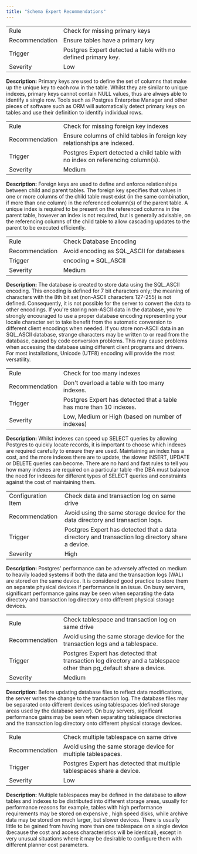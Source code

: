 ```yaml
---
title: "Schema Expert Recommendations"
---
```


<div id="pe_schema_config_expert_recommendations" class="registered_link"></div>

|                |                                                               |
| -------------- | ------------------------------------------------------------- |
| Rule           | Check for missing primary keys                                |
| Recommendation | Ensure tables have a primary key                              |
| Trigger        | Postgres Expert detected a table with no defined primary key. |
| Severity       | Low                                                           |

**Description:** Primary keys are used to define the set of columns that make up the unique key to each row in the table. Whilst they are similar to unique indexes, primary keys cannot contain NULL values, thus are always able to identify a single row. Tools such as Postgres Enterprise Manager and other pieces of software such as ORM will automatically detect primary keys on tables and use their definition to identify individual rows.

|                |                                                                                |
| -------------- | ------------------------------------------------------------------------------ |
| Rule           | Check for missing foreign key indexes                                          |
| Recommendation | Ensure columns of child tables in foreign key relationships are indexed.       |
| Trigger        | Postgres Expert detected a child table with no index on referencing column(s). |
| Severity       | Medium                                                                         |

**Description:** Foreign keys are used to define and enforce relationships between child and parent tables. The foreign key specifies that values in one or more columns of the child table must exist (in the same combination, if more than one column) in the referenced column(s) of the parent table. A unique index is required to be present on the referenced columns in the parent table, however an index is not required, but is generally advisable, on the referencing columns of the child table to allow cascading updates to the parent to be executed efficiently.

|                |                                           |
| -------------- | ----------------------------------------- |
| Rule           | Check Database Encoding                   |
| Recommendation | Avoid encoding as SQL_ASCII for databases |
| Trigger        | encoding = SQL_ASCII                      |
| Severity       | Medium                                    |

**Description:** The database is created to store data using the SQL_ASCII encoding. This encoding is defined for 7 bit characters only; the meaning of characters with the 8th bit set (non-ASCII characters 127-255) is not defined. Consequently, it is not possible for the server to convert the data to other encodings. If you're storing non-ASCII data in the database, you're strongly encouraged to use a proper database encoding representing your locale character set to take benefit from the automatic conversion to different client encodings when needed. If you store non-ASCII data in an SQL_ASCII database, strange characters may be written to or read from the database, caused by code conversion problems. This may cause problems when accessing the database using different client programs and drivers. For most installations, Unicode (UTF8) encoding will provide the most versatility.

|                |                                                                     |
| -------------- | ------------------------------------------------------------------- |
| Rule           | Check for too many indexes                                          |
| Recommendation | Don't overload a table with too many indexes.                       |
| Trigger        | Postgres Expert has detected that a table has more than 10 indexes. |
| Severity       | Low, Medium or High (based on number of indexes)                    |

**Description:** Whilst indexes can speed up SELECT queries by allowing Postgres to quickly locate records, it is important to choose which indexes are required carefully to ensure they are used. Maintaining an index has a cost, and the more indexes there are to update, the slower INSERT, UPDATE or DELETE queries can become. There are no hard and fast rules to tell you how many indexes are required on a particular table -the DBA must balance the need for indexes for different types of SELECT queries and constraints against the cost of maintaining them.

|                    |                                                                                                  |
| ------------------ | ------------------------------------------------------------------------------------------------ |
| Configuration Item | Check data and transaction log on same drive                                                     |
| Recommendation     | Avoid using the same storage device for the data directory and transaction logs.                 |
| Trigger            | Postgres Expert has detected that a data directory and transaction log directory share a device. |
| Severity           | High                                                                                             |

**Description:** Postgres' performance can be adversely affected on medium to heavily loaded systems if both the data and the transaction logs (WAL) are stored on the same device. It is considered good practice to store them on separate physical devices if performance is an issue. On busy servers, significant performance gains may be seen when separating the data directory and transaction log directory onto different physical storage devices.

|                |                                                                                                                    |
| -------------- | ------------------------------------------------------------------------------------------------------------------ |
| Rule           | Check tablespace and transaction log on same drive                                                                 |
| Recommendation | Avoid using the same storage device for the transaction logs and a tablespace.                                     |
| Trigger        | Postgres Expert has detected that transaction log directory and a tablespace other than pg_default share a device. |
| Severity       | Medium                                                                                                             |

**Description:** Before updating database files to reflect data modifications, the server writes the change to the transaction log. The database files may be separated onto different devices using tablespaces (defined storage areas used by the database server). On busy servers, significant performance gains may be seen when separating tablespace directories and the transaction log directory onto different physical storage devices.

|                |                                                                        |
| -------------- | ---------------------------------------------------------------------- |
| Rule           | Check multiple tablespace on same drive                                |
| Recommendation | Avoid using the same storage device for multiple tablespaces.          |
| Trigger        | Postgres Expert has detected that multiple tablespaces share a device. |
| Severity       | Low                                                                    |

**Description:** Multiple tablespaces may be defined in the database to allow tables and indexes to be distributed into different storage areas, usually for performance reasons for example, tables with high performance requirements may be stored on expensive , high speed disks, while archive data may be stored on much larger, but slower devices. There is usually little to be gained from having more than one tablespace on a single device (because the cost and access characteristics will be identical), except in very unusual situations where it may be desirable to configure them with different planner cost parameters.
